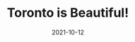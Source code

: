 ---
title: Toronto is Beautiful!
slug: toronto-beautiful
date: 2021-10-12
featureImage: toronto.jpg
excerpt: Canada's crown jewel, Toronto is truly a beautiful city.
---